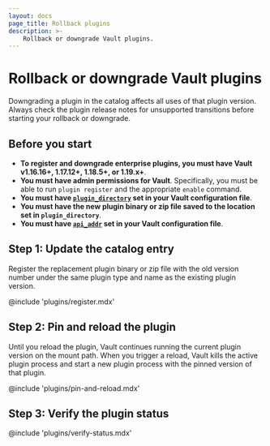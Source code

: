 ```yaml
---
layout: docs
page_title: Rollback plugins
description: >-
    Rollback or downgrade Vault plugins.
---
```


# Rollback or downgrade Vault plugins

Downgrading a plugin in the catalog affects all uses of that plugin version.
Always check the plugin release notes for unsupported transitions before
starting your rollback or downgrade.


## Before you start

- **To register and downgrade enterprise plugins, you must have Vault v1.16.16+,
  1.17.12+, 1.18.5+, or 1.19.x+**.
- **You must have admin permissions for Vault**. Specifically, you must be able
  to run `plugin register` and the appropriate `enable` command.
- **You must have [`plugin_directory`](/vault/docs/configuration#plugin_directory)
  set in your Vault configuration file**.
- **You must have the new plugin binary or zip file saved to the location set in
  `plugin_directory`**. 
- **You must have [`api_addr`](/vault/docs/configuration#api_addr) set in your
  Vault configuration file**.


## Step 1: Update the catalog entry

Register the replacement plugin binary or zip file with the old version number
under the same plugin type and name as the existing plugin version.

@include 'plugins/register.mdx'


## Step 2: Pin and reload the plugin

Until you reload the plugin, Vault continues running the current plugin version
on the mount path. When you trigger a reload, Vault kills the active plugin
process and start a new plugin process with the pinned version of that plugin.

@include 'plugins/pin-and-reload.mdx'


## Step 3: Verify the plugin status

@include 'plugins/verify-status.mdx'
